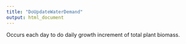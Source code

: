 ```yaml
---
title: "DoUpdateWaterDemand"
output: html_document
---
```



Occurs each day to do daily growth increment of total plant biomass.

